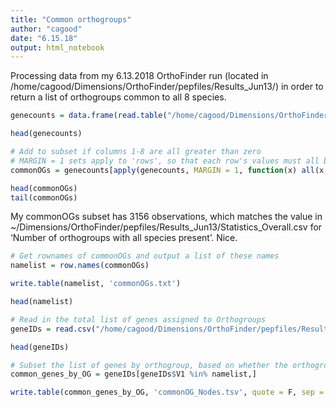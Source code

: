 ```yaml
---
title: "Common orthogroups"
author: "cagood"
date: "6.15.18"
output: html_notebook
---
```


Processing data from my 6.13.2018 OrthoFinder run (located in /home/cagood/Dimensions/OrthoFinder/pepfiles/Results_Jun13/) in order to return a list of orthogroups common to all 8 species.

```r
genecounts = data.frame(read.table("/home/cagood/Dimensions/OrthoFinder/pepfiles/Results_Jun13/Orthogroups.GeneCount.csv", header = T))

head(genecounts)
```

```r
# Add to subset if columns 1-8 are all greater than zero
# MARGIN = 1 sets apply to 'rows', so that each row's values must all be greater than 0
commonOGs = genecounts[apply(genecounts, MARGIN = 1, function(x) all(x > 0)), ]

head(commonOGs)
tail(commonOGs)
```

My commonOGs subset has 3156 observations, which matches the value in ~/Dimensions/OrthoFinder/pepfiles/Results_Jun13/Statistics_Overall.csv for 'Number of orthogroups with all species present'. Nice. 

```r
# Get rownames of commonOGs and output a list of these names
namelist = row.names(commonOGs)

write.table(namelist, 'commonOGs.txt')

head(namelist)
```

```r
# Read in the total list of genes assigned to Orthogroups
geneIDs = read.csv("/home/cagood/Dimensions/OrthoFinder/pepfiles/Results_Jun13/Orthogroups.csv", header = F, sep = '\t')

head(geneIDs)
```

```r
# Subset the list of genes by orthogroup, based on whether the orthogroup is in the namelist, and write a new csv file
common_genes_by_OG = geneIDs[geneIDs$V1 %in% namelist,]

write.table(common_genes_by_OG, 'commonOG_Nodes.tsv', quote = F, sep = '\t', col.names = NA)
```

